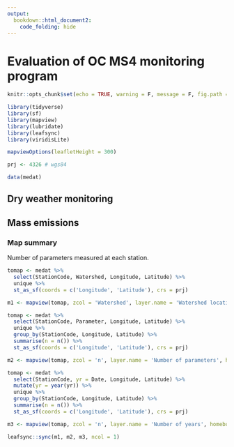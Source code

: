 ```yaml
---
output: 
  bookdown::html_document2:
    code_folding: hide
---
```


# Evaluation of OC MS4 monitoring program {.tabset}

```r
knitr::opts_chunk$set(echo = TRUE, warning = F, message = F, fig.path = 'figs/', dev.args = list(family = 'serif'))

library(tidyverse)
library(sf)
library(mapview)
library(lubridate)
library(leafsync)
library(viridisLite)

mapviewOptions(leafletHeight = 300)

prj <- 4326 # wgs84

data(medat)
```

## Dry weather monitoring

## Mass emissions {.tabset .tabset-pills}

### Map summary

Number of parameters measured at each station. 

```r
tomap <- medat %>% 
  select(StationCode, Watershed, Longitude, Latitude) %>% 
  unique %>% 
  st_as_sf(coords = c('Longitude', 'Latitude'), crs = prj)

m1 <- mapview(tomap, zcol = 'Watershed', layer.name = 'Watershed location', homebutton = F)

tomap <- medat %>% 
  select(StationCode, Parameter, Longitude, Latitude) %>% 
  unique %>% 
  group_by(StationCode, Longitude, Latitude) %>% 
  summarise(n = n()) %>% 
  st_as_sf(coords = c('Longitude', 'Latitude'), crs = prj)

m2 <- mapview(tomap, zcol = 'n', layer.name = 'Number of parameters', homebutton = F, col.regions = magma)

tomap <- medat %>% 
  select(StationCode, yr = Date, Longitude, Latitude) %>% 
  mutate(yr = year(yr)) %>% 
  unique %>% 
  group_by(StationCode, Longitude, Latitude) %>% 
  summarise(n = n()) %>% 
  st_as_sf(coords = c('Longitude', 'Latitude'), crs = prj)

m3 <- mapview(tomap, zcol = 'n', layer.name = 'Number of years', homebutton = F, col.regions = magma)

leafsync::sync(m1, m2, m3, ncol = 1) 
```